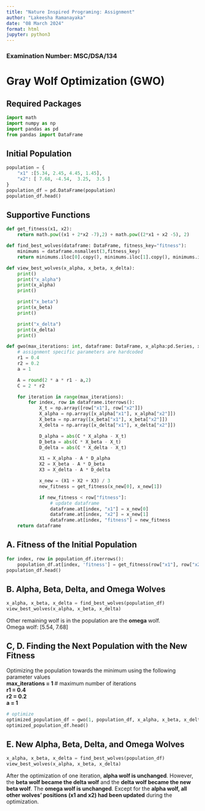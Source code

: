```yaml
---
title: "Nature Inspired Programing: Assignment"
author: "Lakeesha Ramanayaka"
date: "08 March 2024"
format: html
jupyter: python3
---
```

### Examination Number: MSC/DSA/134
# Gray Wolf Optimization (GWO)

## Required Packages
```python
import math
import numpy as np
import pandas as pd
from pandas import DataFrame
```

## Initial Population

```python
population = {
    "x1" :[5.34, 2.45, 4.45, 1.45],
    "x2": [ 7.68, -4.54,  3.25,  3.5 ]
}
population_df = pd.DataFrame(population)
population_df.head()
```


## Supportive Functions

```python
def get_fitness(x1, x2):
    return math.pow((x1 + 2*x2 -7),2) + math.pow((2*x1 + x2 -5), 2)

def find_best_wolves(dataframe: DataFrame, fitness_key="fitness"):
    minimums = dataframe.nsmallest(3,fitness_key)
    return minimums.iloc[0].copy(), minimums.iloc[1].copy(), minimums.iloc[2].copy()

def view_best_wolves(x_alpha, x_beta, x_delta):
    print()
    print("x_alpha")
    print(x_alpha)
    print()

    print("x_beta")
    print(x_beta)
    print()

    print("x_delta")
    print(x_delta)
    print()

def gwo(max_iterations: int, dataframe: DataFrame, x_alpha:pd.Series, x_beta:pd.Series, x_delta:pd.Series):
    # assignment specific parameters are hardcoded
    r1 = 0.4
    r2 = 0.2
    a = 1

    A = round(2 * a * r1 - a,2)
    C = 2 * r2

    for iteration in range(max_iterations):
        for index, row in dataframe.iterrows():
            X_t = np.array([row["x1"], row["x2"]])
            X_alpha = np.array([x_alpha["x1"], x_alpha["x2"]])
            X_beta = np.array([x_beta["x1"], x_beta["x2"]])
            X_delta = np.array([x_delta["x1"], x_delta["x2"]])

            D_alpha = abs(C * X_alpha - X_t)
            D_beta = abs(C * X_beta - X_t)
            D_delta = abs(C * X_delta - X_t)

            X1 = X_alpha - A * D_alpha
            X2 = X_beta - A * D_beta
            X3 = X_delta - A * D_delta

            x_new = (X1 + X2 + X3) / 3
            new_fitness = get_fitness(x_new[0], x_new[1])

            if new_fitness < row["fitness"]:
                # update dataframe
                dataframe.at[index, "x1"] = x_new[0]
                dataframe.at[index, "x2"] = x_new[1]
                dataframe.at[index, "fitness"] = new_fitness
    return dataframe
```

## A. Fitness of the Initial Population

```python
for index, row in population_df.iterrows():
    population_df.at[index, 'fitness'] = get_fitness(row["x1"], row["x2"])
population_df.head()
```

## B. Alpha, Beta, Delta, and Omega Wolves
```python
x_alpha, x_beta, x_delta = find_best_wolves(population_df)
view_best_wolves(x_alpha, x_beta, x_delta)
```
Other remaining wolf is in the population are the **omega** wolf. <br>
Omega wolf: [5.54, 7.68]

## C, D. Finding the Next Population with the New Fitness
Optimizing the population towards the minimum using the following parameter values<br>
**max_iterations = 1 **# maximum number of iterations<br>
**r1 = 0.4** <br>
**r2 = 0.2** <br>
**a = 1** <br>

```python
# optimize
optimized_population_df = gwo(1, population_df, x_alpha, x_beta, x_delta)
optimized_population_df.head()
```

## E. New Alpha, Beta, Delta, and Omega Wolves

```python
x_alpha, x_beta, x_delta = find_best_wolves(population_df)
view_best_wolves(x_alpha, x_beta, x_delta)
```
After the optimization of one iteration, **alpha wolf is unchanged**. However, the **beta wolf became the delta wolf** and the **delta wolf became the new beta wolf**.
The **omega wolf is unchanged**.
Except for the **alpha wolf, all other wolves' positions (x1 and x2) had been updated** during the optimization.

